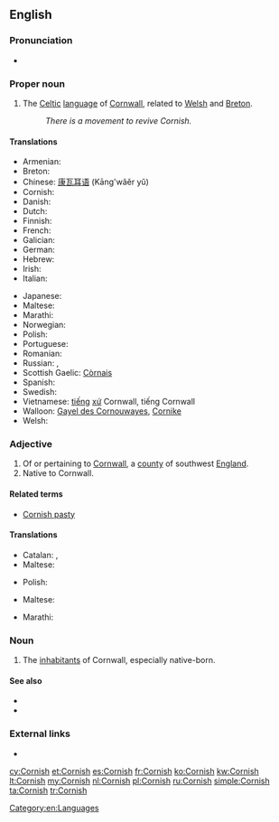 ==English==

===Pronunciation===
* {{IPA|/ˈkɔːɹnɪʃ/|lang=en}}

===Proper noun===
{{wikipedia}}
{{en-proper noun}}

# The [[Celtic]] [[language]] of [[Cornwall]], related to [[Welsh]] and [[Breton]].
#: ''There is a movement to revive Cornish.''

====Translations====
{{trans-top|Language}}
* Armenian: {{t-|hy|կոռներեն|tr=koṙneren}}
* Breton: {{t+|br|kerneveureg}}
* Chinese: [[康瓦耳语]] (Kāng'wǎěr yǔ)
* Cornish: {{t+|kw|Kernewek}}
* Danish: {{t-|da|kornisk}}
* Dutch: {{t+|nl|Cornisch}}
* Finnish: {{t-|fi|korni}}
* French: {{t+|fr|cornique|m}}
* Galician: {{t+|gl|córnico}}
* German: {{t+|de|Kornisch|n}}
* Hebrew: {{t-|he|קורנית}}
* Irish: {{t-|ga|Coirnis}}
* Italian: {{t-|it|cornovagliese}}
{{trans-mid}}
* Japanese: {{t+|ja|コーンウォール語|tr=kōnwōru go}}
* Maltese: {{t-|mt|Korniku|m}}
* Marathi: {{t-|mr|कॉर्निश|f|tr=kǒrniśa|sc=Deva}}
* Norwegian: {{t-|no|kornisk}}
* Polish: {{t-|pl|kornwalijski|m}}
* Portuguese: {{t+|pt|córnico}}
* Romanian: {{t-|ro|cornică}}
* Russian: {{t+|ru|корнуэльский|tr=kornuél’skij}}, {{t+|ru|корнский}}
* Scottish Gaelic: [[Còrnais]]
* Spanish: {{t+|es|córnico}}
* Swedish: {{t+|sv|korniska}}
* Vietnamese: [[tiếng]] [[xứ]] Cornwall, tiếng Cornwall
* Walloon: [[Gayel des Cornouwayes]], [[Cornike]]
* Welsh: {{t+|cy|Cernyweg}}
{{trans-bottom}}

===Adjective===
{{en-adj|-}}

# Of or pertaining to [[Cornwall]], a [[county]] of southwest [[England]].
# Native to Cornwall.

====Related terms====
* [[Cornish pasty]]

====Translations====
{{trans-top|of Cornwall}}
* Catalan: {{t+|ca|còrnic|m}}, {{t-|ca|cornuallès|m}}
* Maltese: {{t-|mt|korniku}}
{{trans-mid}}
* Polish: {{t-|pl|kornwalijski|m}}
{{trans-bottom}}

{{trans-top|native to Cornwall}}
* Maltese: {{t-|mt|korniku}}
{{trans-mid}}
* Marathi: {{t-|mr|कॉर्निश|tr=kǒrniśa|sc=Deva}}
{{trans-bottom}}

===Noun===
{{en-plural noun}}

# {{context|collectively|lang=en}} The [[inhabitant]]s of Cornwall, especially native-born.

====See also====
{{interwiktionary|code=kw}}
* {{websters-online}}
* {{langcat}}

===External links===
* {{ISO 639|link=Ethnologue|1code=kw|code=cor}}

[[Category:en:Languages]]

[[cy:Cornish]]
[[et:Cornish]]
[[es:Cornish]]
[[fr:Cornish]]
[[ko:Cornish]]
[[kw:Cornish]]
[[lt:Cornish]]
[[my:Cornish]]
[[nl:Cornish]]
[[pl:Cornish]]
[[ru:Cornish]]
[[simple:Cornish]]
[[ta:Cornish]]
[[tr:Cornish]]